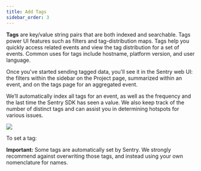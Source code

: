```yaml
---
title: Add Tags
sidebar_order: 3
---
```


**Tags** are key/value string pairs that are both indexed and searchable. Tags power UI features such as filters and tag-distribution maps. Tags help you quickly access related events and view the tag distribution for a set of events. Common uses for tags include hostname, platform version, and user language.

Once you've started sending tagged data, you'll see it in the Sentry web UI: the filters within the sidebar on the Project page, summarized within an event, and on the tags page for an aggregated event.

We’ll automatically index all tags for an event, as well as the frequency and the last time the Sentry SDK has seen a value. We also keep track of the number of distinct tags and can assist you in determining hotspots for various issues.

![](tags.png)

To set a tag:

<PlatformContent includePath="set-tag" />

**Important:** Some tags are automatically set by Sentry. We strongly recommend against overwriting those tags, and instead using your own nomenclature for names.
